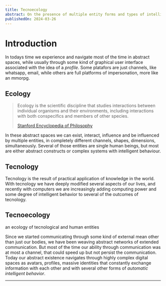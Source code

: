 ```yaml
---
title: Tecnoecology
abstract: On the presence of multiple entity forms and types of intelligence in abstract spaces.
publishedOn: 2024-03-26
---
```


# Introduction

In todays time we experience and navigate most of the time in abstract spaces, while usually through some kind of graphical user interface associated with the idea of a *profile*. Some platafors are just channels, like whatsapp, email, while others are full platforms of impersonation, more like an mmorpg.

## Ecology

> Ecology is the scientific discipline that studies interactions between individual organisms and their environments, including interactions with both conspecifics and members of other species.
>
> [Stanford Encyclopedia of Philosophy]( https://plato.stanford.edu/entries/ecology/ )


In these abstract spaces we can exist, interact, influence and be influenced by multiple entities, in completely different channels, shapes, dimensions, simultaneously. Several of those entities are single human beings, but most are either abstract constructs or complex systems with intelligent behaviour.

## Tecnology

Tecnology is the result of practical application of knowledge in the world. With tecnology we have deeply modified several aspects of our lives, and recently with computers we are increasingly adding computing power and some degree of intelligent behavior to several of the outcomes of tecnology.

## Tecnoecology
an ecology of tecnological and human entities

Since we started communicating through some kind of external mean other than just our bodies, we have been weaving abstract networks of extended communication. But most of the time our ability through communication was at most a channel, that could speed up but not persist the communication.
Today our abstract existence navigates through highly complex digital spaces as avatars, profiles, massive identities that constantly exchange information with each other and with several other forms of *automatic intelligent behavior*.

---

